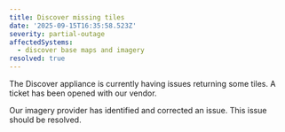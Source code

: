 ```yaml
---
title: Discover missing tiles
date: '2025-09-15T16:35:58.523Z'
severity: partial-outage
affectedSystems:
  - discover base maps and imagery
resolved: true
---
```


The Discover appliance is currently having issues returning some tiles. A ticket has been opened with our vendor.

<Update date="2025-09-15T20:48:22.655Z">
  Our imagery provider has identified and corrected an issue. This issue should be resolved.
</Update>
